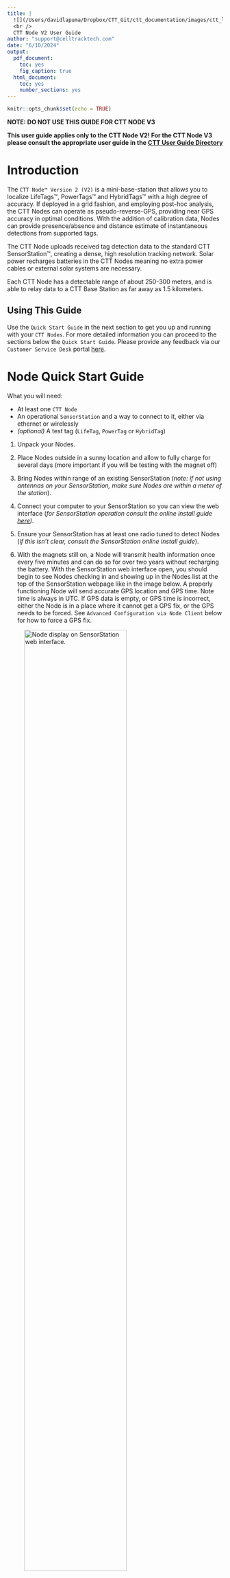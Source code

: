 ```yaml
---
title: |
  ![](/Users/davidlapuma/Dropbox/CTT_Git/ctt_documentation/images/ctt_logo.png){width=3in}  
  <br />
  CTT Node V2 User Guide
author: "support@celltracktech.com"
date: "6/10/2024"
output:
  pdf_document:
    toc: yes
    fig_caption: true
  html_document:
    toc: yes
    number_sections: yes
---
```


```r
knitr::opts_chunk$set(echo = TRUE)
```

**NOTE: DO NOT USE THIS GUIDE FOR CTT NODE V3**

**This user guide applies only to the CTT Node V2! For the CTT Node V3 please consult the appropriate user guide in the [CTT User Guide Directory](https://cellular-tracking-technologies.github.io/ctt_documentation/)**

# Introduction

The `CTT Node™ Version 2 (V2)` is a mini-base-station that allows you to localize LifeTags™, PowerTags™ and HybridTags™ with a high degree of accuracy. If deployed in a grid fashion, and employing post-hoc analysis, the CTT Nodes can operate as pseudo-reverse-GPS, providing near GPS accuracy in optimal conditions. With the addition of calibration data, Nodes can provide presence/absence and distance estimate of instantaneous detections from supported tags.

The CTT Node uploads received tag detection data to the standard CTT SensorStation™, creating a dense, high resolution tracking network. Solar power recharges batteries in the CTT Nodes meaning no extra power cables or external solar systems are necessary.

Each CTT Node has a detectable range of about 250-300 meters, and is able to relay data to a CTT Base Station as far away as 1.5 kilometers.

## Using This Guide

Use the `Quick Start Guide` in the next section to get you up and running with your `CTT Nodes`. For more detailed information you can proceed to the sections below the `Quick Start Guide`. Please provide any feedback via our `Customer Service Desk` portal [here](https://celltracktech.com/support-customer-service-desk/).

# Node Quick Start Guide

What you will need:

* At least one `CTT Node`
* An operational `SensorStation` and a way to connect to it, either via ethernet or wirelessly
* *(optional)* A test tag (`LifeTag`, `PowerTag` or `HybridTag`)

1. Unpack your Nodes.

2. Place Nodes outside in a sunny location and allow to fully charge for several days (more important if you will be testing with the magnet off)

2. Bring Nodes within range of an existing SensorStation (*note: if not using antennas on your SensorStation, make sure Nodes are within a meter of the station*).

3. Connect your computer to your SensorStation so you can view the web interface (*for SensorStation operation consult the online install guide [here](https://cellular-tracking-technologies.github.io/ctt_documentation/v2-SensorStation-User-Guide.html#connecting-to-your-sensorstation-web-interface))*.

4. Ensure your SensorStation has at least one radio tuned to detect Nodes (*if this isn't clear, consult the SensorStation online install guide*).

5. With the magnets still on, a Node will transmit health information once every five minutes and can do so for over two years without recharging the battery. With the SensorStation web interface open, you should begin to see Nodes checking in and showing up in the Nodes list at the top of the SensorStation webpage like in the image below. A properly functioning Node will send accurate GPS location and GPS time. Note time is always in UTC. If GPS data is empty, or GPS time is incorrect, either the Node is in a place where it cannot get a GPS fix, or the GPS needs to be forced. See `Advanced Configuration via Node Client` below for how to force a GPS fix.

![*Node display on SensorStation web interface.*](/Users/davidlapuma/Dropbox/CTT_Git/ctt_documentation/images/NodesOnSensorStation.png){#id .class width=75%}

6. If you have a test tag, you can place it near the Nodes and remove the magnet on the Node case. Removing the magnet activates the Node radio to listen for tags. You should begin to see tag data flowing in on SensorStation web interface under the radio(s) you programmed to listen for Nodes.

![*Here `Radio 1` is set to detect `Nodes`, while `Radio 2` is set to detect `Tags`. Looking at the data displayed you can see that `Radio 1` data includes a `Node ID` and the `RSSI` is the signal strength of the `Tag` hitting the `Node`, while `Radio 2` data is simply the tags being directely detected by the antenna on `Radio 2`, and therefore the `RSSI` refers to the signal strength of the `Tag` hitting the antenna on `Radio 2.`*](/Users/davidlapuma/Dropbox/CTT_Git/ctt_documentation/images/NodeDataOnSensorStation.png){#id .class width=75%}

7. If you are deploying your `Nodes`, go ahead and remove the magnets and store them somewhere safe. You will want to reuse them if you ever want to shut down a Node for storage.

8. Attach your Node to an appropriately sized support structure. We recommend 1/2" - 3/4" diameter EMT conduit, but there is no rule as to what can or can't be used. We also recommend placing your Nodes at least 2 meters off of the ground.

9. Place your Nodes in the field within 1-1.5km of your SensorStation.

10. Once set up, return to your SensorStation and ensure that all Nodes are checking in. Ultimately you want your Nodes to be received 100% of the time, so looking at your data after a few days will help diagnose any Nodes 'on the fringe'.

11. For any Nodes not being detected consistently, you should consider one of the following possible solutions:
* Move 'fringe' Nodes closer to the SensorStation
* Boost the Node power by modifying the Node's settings using the `Node Client` tool (see below)
* Add additional antennas pointed at the problem Node(s)
* Add additional SensorStations to fill coverage gaps

# Initial Node Setup
 
Because of shipping laws, your Node arrives with a partially-charged Lithium battery and should be placed in the sun for several days prior to deployment to get its battery up to full charge.

## Unboxing

![*Node packaged for shipping*](/Users/davidlapuma/Dropbox/CTT_Git/ctt_documentation/images/NodeWrapped(1).jpg){#id .class width=50%}

Remove the packing material that surrounds your Node. You can do this by removing the two nuts on the mounting bracket, which will then allow you to slide the bubble wrap off of the Node and save it for future use. 

Notice that there is a piece of blue tape securing a magnet to the Node.

![*Node with bubblewrap removed*](/Users/davidlapuma/Dropbox/CTT_Git/ctt_documentation/images/NodeUnwrapped(2).jpg){#id .class width=50%}

This magnet operates the switch that determines whether your Node is searching for tags. Note that even with the magnet on the Node, your Node will send health reports every five minutes. It can do this on a fully charged battery for over two years without charging, so is fine for storage. Once you remove the magnet, though, your Node will function for roughly one week without a charge. We recommend only removing the magnet when deploying your Nodes, or for temporary testing.

![*Note the black dot on the Node indicates where the magnet must be aligned when not in use*](/Users/davidlapuma/Dropbox/CTT_Git/ctt_documentation/images/NodeMagnet(3).jpg){#id .class width=50%}


Once you deploy your Nodes, be sure to save the magnets for future use.

# Attaching Your Node

Each Node comes with the necessary hardware for mounting it to various materials. We typically recommend 3/4" or 1/2" EMT conduit, but you can mount it to practically anything. We recommend mounting your Node either horizontally, with the solar panel facing the sky, or vertically, with the solar panel facing south, for optimal recharging performance. 

![*Node mounted horizontally at Bernheim Forest, Kentucky*](/Users/davidlapuma/Dropbox/CTT_Git/ctt_documentation/images/NodeBernheim.jpg){#id .class width=50%}

![*Node mounted upright and facing south, at The Nature Conservancy's South Cape May Meadows Preserve, Cape May, NJ*](/Users/davidlapuma/Dropbox/CTT_Git/ctt_documentation/images/NodeMeadows.jpg){#id .class width=50%}

## A note about solar recharging

Note that mounting your Node in shade, or canopy cover, will reduce recharge times and may require you to periodically move the Node to a sunny location for recharging, or subsidize the Node with an additional battery back (each Node comes with a USB port which can be used for attaching an additional power supply).

# SensorStation Pairing

There is no need to pair a Node to a SensorStation. Simply placing the Node within the range of a SensorStation antenna will cause the SensorStation to detect and process Node data. 

# Operation Tips

As a rule of thumb we recommend placing all Nodes within 1-1.5km of a SensorStation. It is possible to increase the distance depending on your choice of antennas, but this distance has proved effective for many installations. Topography, density of vegetation, and other factors may impact the detection distance. 

Since each Node transmits health information every five minutes, one good benchmark when testing you Nodes is to ensure that your SensorStation is detecting each Node at least every five minutes. If not, you will likely be losing some data which will only be recoverable by opening the Node, removing and reading the internal SD card. Put another way, any data not received by the SensorStation will not be sent later, but resides only on the internal Node SD card. **Using a Node without a SensorStation is not recommended and outside of the manufacturer specs.**

## Connecting to the external USB port

Each shipment of Nodes comes with a 4-pin to USB-A adapter. This allows you to access the USB 

![*Node with USB cover installed*](/Users/davidlapuma/Dropbox/CTT_Git/ctt_documentation/images/NodeUSBCover(5).jpg){#id .class width=50%}

![*Node with USB cover removed, exposing 4 pins*](/Users/davidlapuma/Dropbox/CTT_Git/ctt_documentation/images/NodeUSBPort(6).jpg){#id .class width=50%}

![*Node with 4-pin to USB-A adapter inserted* ](/Users/davidlapuma/Dropbox/CTT_Git/ctt_documentation/images/NodeUSBAdapterIn(8).jpg){#id .class width=50%}


## Opening your Node

If you need to access the internal SD card, or troubleshoot a Node, you can access it by removing the single screw on the bottom of the case, and separating the top of the Node from the bottom with a little squeeze and pull procedure. 

![*First remove the screw in the bottom of the Node*](/Users/davidlapuma/Dropbox/CTT_Git/ctt_documentation/images/NodeScrewOut(9).jpg){#id .class width=50%}

![*Then apply equal pressure to the long sides of the case, and pull the top and bottom apart*](/Users/davidlapuma/Dropbox/CTT_Git/ctt_documentation/images/NodeOpen1(10).jpg){#id .class width=50%}

![*Closeup of the Node board*](/Users/davidlapuma/Dropbox/CTT_Git/ctt_documentation/images/NodeCloseUpInternal(12).jpg){#id .class width=50%}


On the board you will notice several buttons. Pressing them has the corresponding effect:

* `SW1` - Long-press forces the Node to restart.
* `SW2` - Long-press forces the Node to send a health message (requires a SensorStation to determine success).
* `SW3` - Long-press forces the Node to look for new firmware on the SD card, and if it finds it, to install it.

The Micro USB port is also apparent in the lower right side of the board, and labled `USB`. You can use this port to connect your Node directly to a computer.

# Updating your Node Firmware
If you want to, or need to, update your Node's firmware, you can do this in one of two ways.

## Option #1 : Direct File Transfer via SD Card

With the Node open:

1. Remove the SD card
2. Put the SD card into a card reader connected to a computer
3. Copy the latest firmware file (downloadable from the `#ctt_Nodes` channel in `Slack`) titled `node3.firmware` to the SD card
4. Re-insert the SD card into the Node
5. Long-press the `SW3` button on the board to initiate firmware update
6. Confirm firmware update either by:
  * Connecting directly to the Node via Node Client (see section below on Node Client)
  * Checking your SensorStation Node List at the top of the SensorStation Interface after ~6 minutes (Node Health files are sent every 5 minutes)
  * Download `Current Data` from the SensorStation Interface after ~6 minutes (Node Health files are sent every 5 minutes) and look in the data table

## Option #2: Push-button Firmware update using Node Client
1. Download the latest firmware file (downloadable from the `#ctt_nodes` channel in `Slack`) titled `node3.firmware` to the SD card
2. Follow the directions below to connect to your Node via Node Client and access the `Local Console`
3. At the bottom of the `Local Console` is the `Firmware` button, which will allow you to upload the firmware file.
4. Confirm the updated firmware following Step 6 in the instructions above.

# Advanced Configuration via Node Client

You can use a development program we've created called `Node Client` to troubleshoot your Node and modify several parameters. The latest version of `Node Client` can be downloaded from our support Slack workspace under the `#ctt_nodes` channel. If you don't already have access, please email us at support@celltracktech.com. You can connect your node to a computer using either the provided 4-pin -> USB adapter and the port on the underside of the Node, or the micro-usb port directly on the board (after opening the Node).

## Opening Node Client

![](/Users/davidlapuma/Dropbox/CTT_Git/ctt_documentation/images/nodeClientFolderSelect.png){#id .class width=75%}

After downloading the `node-client_0_2_0_0.zip` folder to your computer, expand it in your location of choice and open the now-uncompressed folder.


![*Inside the `node-client` folder you'll find two folders, `Assets` and `bin`*](/Users/davidlapuma/Dropbox/CTT_Git/ctt_documentation/images/binSelect.png){#id .class width=75%}

![*Inside the `bin` folder you'll see a folder titled `Debug`*](/Users/davidlapuma/Dropbox/CTT_Git/ctt_documentation/images/DebugSelect.png){#id .class width=75%}

You will see two folders. Open the one labeled `bin`, and then the one labeled `Debug`.

![*Contents of the `Debug` folder showing the `node-client` application*](/Users/davidlapuma/Dropbox/CTT_Git/ctt_documentation/images/NodeClientSelect.png){#id .class width=75%}

Within `Debug` you will find the application file `node-client`. Double-click `node-client` to run the program.

![*Opening screen of `Node Client`*](/Users/davidlapuma/Dropbox/CTT_Git/ctt_documentation/images/NodeClient1.png){#id .class width=75%}

Upon opening Node Client you will see the main screen with Steps 1 - 4 outlined. The window to the right is actually a screenshot of Device Manager - not Device Manager itself (hence "Figure 1"), but gives you an idea of what your Device Manager should look like if you have the proper drivers installed. If not, the blue link that says "Driver" can be clicked to take you to the `Silicon Labs` website. Click on the `DOWNLOADS` tab to access the appropriate driver for your operating system. **After installing the driver you must restart your computer. You must have the Silicon Labs driver installed to run Node Client.**

![*Clicking on `Update Ports` should populate both steps 2 and 3 values. If not you may need to install the proper driver.*](/Users/davidlapuma/Dropbox/CTT_Git/ctt_documentation/images/NodeClient2.png){#id .class width=75%}

With the proper driver installed, you can click on `Update Ports` which will then populate Steps 2 and 3 with values for available `COM` ports and default `Baud Rate`. You may have multiple `COM` ports available, so ensure that the one selected refers to your Silicon Labs driver port.

![*Clicking `Open` will open the USB connection between the Node and your computer.* ](/Users/davidlapuma/Dropbox/CTT_Git/ctt_documentation/images/NodeClient3.png){#id .class width=75%}

Once you have selected the appropriate port and baud rate, click the `Open` button in Step 4. 

![*Once the port is open, the button under `Step 4` will show `Close`. Clicking on it again will then close the port and disconnect the node from the computer.*](/Users/davidlapuma/Dropbox/CTT_Git/ctt_documentation/images/NodeClient4.png){#id .class width=75%}

This opens the port; once the port is open, the button will change to `Close`. Clicking on `Close` will close your connection- so leave it open and click on the `Local Console` button on the left sidebar of the window (upper left corner, under the `USB` button).

![*With the port now open, you can click on `Local Console` to interact with your node in real-time.*](/Users/davidlapuma/Dropbox/CTT_Git/ctt_documentation/images/NodeClient5.png){#id .class width=75%}

Once in the `Local Console` section you'll see three windows: `Device Info`, `Tag Detections` and `Settings Summary`. Each of these windows have associated menus and buttons. 

![*Device info showing dropdown options*](/Users/davidlapuma/Dropbox/CTT_Git/ctt_documentation/images/NodeClient6.png){#id .class width=75%}


## Device Info Window


Device Info provides several pieces of information by default:

* `BatteryVolts` - current battery voltage
* `SolarCurrent` - instantaneous information on solar current being pushed into the battery
* `SolarVolts` - instantaneous information on solar voltage being received via the solar panel
* `TemperatureCelcius` - the instantaneous temperature of the node board

At the bottom of the `Device Info` window there is a dropdown menu. Select any of the dropdown menu items and click the `Submit` button to issue a command to the node. Below are the menu items and their respective actions.

* `Serial Number` - causes the  `Device Info` window to display the `DeviceID` and `Firmware` version.

* `GPS Fix` - causes the Node to take a GPS fix, and display the `Latitude` and `Longitude` in the `Device Info` window.

* `Health Report` - causes the Node to transmit a health report. If a SensorStation is within range, the SensorStation should detect the health report. Note that there is no acknowledgment of success within `Node Client`.

* `Relay Beeps` - causes the Node to transmit whatever beep data is currently in the buffer. If a SensorStation is within range, the SensorStation should detect the beep records. Note that there is no acknowledgment of success within `Node Client`.

* `Dynamics` - *this has no current application and is legacy option from a specific modified node that is not currently in production.*

![*Here `GPS Fix` is selected from the dropdown, and the `Submit` button has been pressed, causing the Node to take a GPS fix and display the results in the `Device Info` window.*](/Users/davidlapuma/Dropbox/CTT_Git/ctt_documentation/images/NodeClient7.png){#id .class width=75%}


## Tag Detections Window
If there are any tags within range of the node, you will see detection data populating in the `Tag Detections` window. These data include:

* `Detection Time (Local)` - a date/time stamp in your local timezone.
* `Tag Id` - the 8-digit tag ID from either a **LifeTag**, **PowerTag** or **HybridTag**
* `Signal (dBm)` - the signal strength of the tag detection, measured in dBm, or *the power level measured in decibels relative to one milliwatt.*

While the `Tag Detections` window is pretty self explanatory, it also contains the button for updating the node firmware. If you have downloaded a more recent firmware version, you can load that firmware onto your node by pressing the `Firmware` button which will then open your file explorer. Updating the firmware is covered more extensively in the `Updating Your Node Firmware` section.


![*Pressing the `Refresh` button under the `Settings Summary` window causes the available settings to populate and gives you the opportunity to edit setting values.*](/Users/davidlapuma/Dropbox/CTT_Git/ctt_documentation/images/NodeClient8.png){#id .class width=75%}


## Settings Summary Window

This window will initially be empty until you press the `Refresh` button. Once pressed, the available settings will populate the window, each with a gear button in the rightmost column.

To modify a setting's parameter, click on the associated `gear icon` which will open a popup window specific to that setting. 

![*Clicking on the gear icon in the rightmost cell of each setting row opens the parameterization window for that setting.*](/Users/davidlapuma/Dropbox/CTT_Git/ctt_documentation/images/NodeClient9.png){#id .class width=75%}

Here we have selected the `RadioTxPower` setting, which allows us to increase the power output of our onboard 434Mhz radio, thereby increasing the reach of our node to a nearby SensorStation. These parameters haven't been fully documented, so please consult with support@celltracktech.com before modifying settings unless otherwise specified in this guide. For instance, **`RadioTxPower` can be modified up to 10dBm, but should not be set greater than that.** To modify a value down below zero, use the negative value, for example, a value of **-10** for `RadioTxPower` would reduce the power output by -10dBm.


![*Here you can modify the value, click `Send`, close the popup window, and then click `Save` and then `Refresh` at the bottom of the Settings Summary window.*](/Users/davidlapuma/Dropbox/CTT_Git/ctt_documentation/images/NodeClient10.png){#id .class width=75%}

To save these settings you first must click the `Send` button on the popup dialogue, and then click the `Save` button at the bottom of `Settings Summary`. To confirm that the settings have been set and saved, click the `Refresh` button at the bottom of the`Settings Summary` window.

![*If done correctly, you should see the setting value updated in the `Settings Summary` table.*](/Users/davidlapuma/Dropbox/CTT_Git/ctt_documentation/images/NodeClient11.png){#id .class width=75%}

Above you can see that the `RadioTxPower` has been successfully updated to +10dBm.


![*The `Directory` window in the `File Transfer` section.* ](/Users/davidlapuma/Dropbox/CTT_Git/ctt_documentation/images/NodeClient12.png){#id .class width=75%}

## File Transfer

Moving back to the left sidebar you see another button under `Local Console`; this one for `File Transfer`. Clicking on this button brings you to the `Directory` window.

Initially the window is empty, but clicking on `Update` in the upper right corner of the window will cause the console to list out all of the files on the SD card.

These are typically `.csv` files with either `beep` data, or `gps` data. From here you can either download or delete these files via the console. 

***Note:*** **Since the USB transfer rate is very slow, it is recommended that you don't use this console for downloading `beep` files, rather you can remove the SD card and use a 3rd party SD card reader to transfer these files to your computer, if desired.**


![*Once you're done working with your node, return to the USB section and click `Close` under Step 4. Now it is safe to disconnect your Node.*](/Users/davidlapuma/Dropbox/CTT_Git/ctt_documentation/images/NodeClient13.png){#id .class width=75%}

<!-- # Optional External Battery Pack -->

<!-- CTT produces a 17600mAh external battery pack that can be plugged into the port on the bottom of the Node. This battery pack can extend the life of the Node in environments where there is not enough solar exposure to recharge the internal battery. Under normal conditions this will extend the life of the Node for up to three weeks before needing to be recharged.  -->

<!-- ## External Battery Pack Overview -->

<!-- ![*The External Node Battery*](/Users/davidlapuma/Dropbox/CTT_Git/ctt_documentation/images/BatteryTopo.png){#id .class width=75%} -->

<!-- 1. `Micro USB Port` - Connect to power source for recharging (USB charging cord not provided) -->
<!-- 2. `Power Level Button` - Hold to display 4-bar power level indicator -->
<!-- 3. `Power level indicator` - Note that anything above 3.8v will display all 4 bars, but a full charge is 4.2v -->
<!-- 4. `Interface Header` - This is the connection between your Node and the external battery pack. -->
<!-- 5. `Off Button` - Hold to turn off battery pack -->
<!-- 6. `ON Button` - Hold to turn on battery pack -->
<!-- 7. `Battery On Indicator` - When blinking, the battery is turned ON -->

<!-- ## Using the External Battery Pack -->

<!-- The External Battery can be attached to your Node using the CTT Battery Clip, a Zip Tie or other removable cable tie. **Be careful when attaching your battery to your Node not to damage the power level button.** -->

<!-- ### Before Deployment -->

<!-- * **You will need:** -->
<!--   * Either a CTT Clip, or some other way to secure your battery pack to the Node (such as a Zip Tie). One per Node. -->
<!--   * A pointed object such as a small screwdriver, a stylus, or a toothpick, for pressing the buttons (the buttons are designed to be recessed so they cannot be accidentally pressed during storage and transport. **Therefore, to use them you will need a device to push against the button platform).** -->

<!-- * Be sure to fully charge your external battery pack using a Micro-USB cable plugged into a power source. Because these are large batteries, and USB only supports 5 volts, a drained battery can take a long time to recharge, even up to a full 24 hours, so be sure to plan accordingly. -->

<!-- ### Deploying Your Battery Pack on a Node -->

<!-- * It is always best to ensure your Nodes are functioning **before** attaching the external battery pack. If your Node is **not** sending data to your SensorStation prior to attaching the battery, it's possible that the internal Node battery is too low to function, or is damaged, and the Node has effectively turned off. If the internal battery is too low to function, **plugging in the external battery pack will not reboot your Node**. If you suspect this to be the case do the following: -->

<!-- 1. Connect the external battery pack to your Node -->
<!-- 2. Check your SensorStation interface for evidence that the Node is checking in (this may take up to five minutes) -->

<!-- 3. If the Node is checking in, you're fine -->
<!-- 4. If the Node does not check in, you will need to try one of a few things to get it to reboot: -->

<!--     * If your Node is mobile, you can put it out into the sun to recharge the internal battery until it checks in. -->
<!--     * If not, open the Node and: -->
<!--       * press the reset button, or -->
<!--       * replace the internal Node battery, or -->
<!--       * Unplug and then reconnect the internal Node battery *while* the external battery pack is connected. -->
<!--       * Once you complete this process, confirm that your Node is connecting to your SensorStation.  -->

<!-- **(Note that the battery pack is an independent piece of equipment that turns on and off, and displays power, regardless of whether it is powering the Node. Therefore it is imperative that you confirm the Node is reporting to the SensorStation and not simply relying on the LEDs on the battery pack)**. -->

<!-- The External Battery Pack is not waterproof, but it is water-safe, meaning it includes circuit protection in case of exposure to water. Should the battery pack circuitry be exposed to water, the internal fuse will shut down the battery pack to protect it from damage. Once the circuitry is dry, the fuse will reset, and the user must simply press the power button to turn the battery pack back on. Therefore the user must monitor their Node system after significant rainfall as a Node with a low internal battery may require manual resetting if the external battery pack is shut down for too long. -->

<!-- ### CTT Clip for External Node Battery -->

<!-- ![*Attachment of the CTT Clip*](/Users/davidlapuma/Dropbox/CTT_Git/ctt_documentation/images/Node battery clip.001.png){#id .class width=75%} -->

<!-- The CTT Clip is made of flexible nylon and wraps around the Node and External Node Battery to securely hold the battery on a deployed Node while not impeding solar recharging of the Node's internal battery (note the solar panel will NOT recharge the external battery pack, that must be done by the user. See the next section for info on recharging). Be careful when attaching the clip not to slide over or otherwise compress the Power Level Button which may cause damage to the button. -->


<!-- ### Recharging your Battery Pack -->

<!-- It is important to keep track of your battery voltage over time, especially for Nodes where solar recharge is low or non-existent. You can do this by ensuring your Nodes are within range of your SensorStation, and your SensorStation has some on-board connectivity that allows you to remotely monitor your Nodes. Nodes have an internal protection circuit that keeps them from running batteries to critically low levels, and therefore will shut off before that happens. To keep your grid uptime constant, ensure that you are replacing external battery packs before your Node voltage drops below 3.6v. This may mean having 2x the number of battery packs needed to power your grid, which also makes recharging them easier since it does take a long time to recharge these large batteries. Batteries can be recharged using a standard micro-usb cable and a wall wart for plugging into existing AC power (not provided).A good rule of thumb is to place each battery pack on a charger for a full 24 hours. **Depending on the battery level during recharge, it may take upwards of 17 hours to recharge from 3.7v to full capacity. If charging time is important to you, choose charging devices with at least 500mAh rating, however 1Amp or greater per USB port is recommended.** -->

<!-- ![*Example of a USB wall wart with optimal charge capacity*](/Users/davidlapuma/Dropbox/CTT_Git/ctt_documentation/images/IMG_4929 2.jpg){#id .class width=25%} -->

# Frequently Asked Questions (FAQ)

**Q1. Do the Nodes send out radio frequency signals to the SensorStation?**

**A1.** *The Nodes send two types of data to the SensorStation: first is the health report, sent every five minutes; and second is the beep data sent either after the buffer is filled, or after a timer expires. All data is sent from the Node to the SensorStation on the frequency 433.25MHz, which is just slightly different than the frequency of the tags (434MHz). This is why you must assign an antenna to either detect Nodes, or Tags via the SensorStation interface. Nodes* **do not** *send over unique frequencies, instead they transmit their unique Node ID to the station. This is how the SensorStation recognizes individual Nodes.*

**Q2. Is there a limit to the number of Nodes that a single SensorStation can receive?** 

**A2.** *Technically, no, but the more Nodes you deploy the more opportunity there is for radio congestion at the receiving end. There are many Node grids deployed with greater than 60 Nodes sending data to a single station with no apparent impact, but your mileage may vary depending on your setup.*

# Final Thoughts

This User Guide is a living document. Your experiences and input are greatly appreciated so please don't hesitate to reach out to us regarding what you'd like to see included here. You can submit your suggestions and any errors to our `Customer Service Desk` [here](https://celltracktech.com/pages/customer-service-desk-csd) and we will work to incorporate them in future revisions. All material © Cellular Tracking Technologies, 2023.